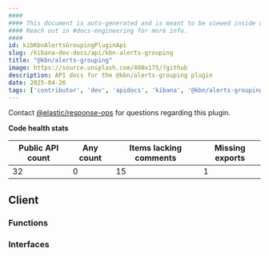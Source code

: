 ```yaml
---
####
#### This document is auto-generated and is meant to be viewed inside our experimental, new docs system.
#### Reach out in #docs-engineering for more info.
####
id: kibKbnAlertsGroupingPluginApi
slug: /kibana-dev-docs/api/kbn-alerts-grouping
title: "@kbn/alerts-grouping"
image: https://source.unsplash.com/400x175/?github
description: API docs for the @kbn/alerts-grouping plugin
date: 2025-04-26
tags: ['contributor', 'dev', 'apidocs', 'kibana', '@kbn/alerts-grouping']
---
```




Contact [@elastic/response-ops](https://github.com/orgs/elastic/teams/response-ops) for questions regarding this plugin.

**Code health stats**

| Public API count  | Any count | Items lacking comments | Missing exports |
|-------------------|-----------|------------------------|-----------------|
| 32 | 0 | 15 | 1 |

## Client

### Functions
<DocDefinitionList data={kbnAlertsGroupingObj.client.functions}/>

### Interfaces
<DocDefinitionList data={kbnAlertsGroupingObj.client.interfaces}/>

